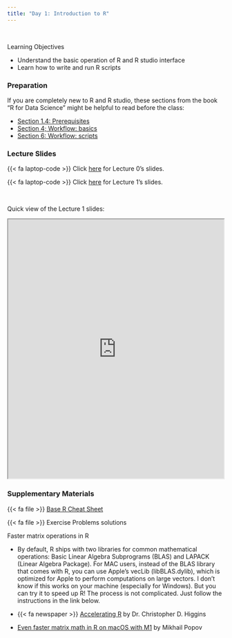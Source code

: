 ```yaml
---
title: "Day 1: Introduction to R"
---
```


<br>

:::{.goals}
::::{.goals-header}
Learning Objectives
::::
::::{.goals-container}
+ Understand the basic operation of R and R studio interface
+ Learn how to write and run R scripts
::::
:::


### Preparation
If you are completely new to R and R studio, these sections from the book "R for Data Science" might be helpful to read before the class:

+ [Section 1.4: Prerequisites](https://r4ds.had.co.nz/introduction.html#prerequisites){target="_blank"}
+ [Section 4; Workflow: basics](https://r4ds.had.co.nz/workflow-basics.html){target="_blank"}
+ [Section 6: Workflow: scripts](https://r4ds.had.co.nz/workflow-scripts.html){target="_blank"}


### Lecture Slides

{{< fa laptop-code >}}  Click [here](https://shunkei3.github.io/R-slides/Lec_notes/Lec0/Lec0.html){target="_blank"} for Lecture 0's slides.


{{< fa laptop-code >}}  Click [here](https://shunkei3.github.io/R-slides/Lec_notes/Lec1/Lec.html){target="_blank"} for Lecture 1's slides.

<br>

Quick view of the Lecture 1 slides:


```{=html}
<div style="display: flex; justify-content: center;"> 
<iframe width="900" height="600" src="https://shunkei3.github.io/R-slides/Lec_notes/Lec1/Lec1.html" title="Webpage example"></iframe>
</div>
```


### Supplementary Materials

{{< fa file >}} [Base R  Cheat Sheet](https://iqss.github.io/dss-workshops/R/Rintro/base-r-cheat-sheet.pdf){target="_blank"}

{{< fa file >}} Exercise Problems solutions



:::{.solutionbox}
::::{.solutionbox-header}
:::: {.solutionbox-icon}
::::
Faster matrix operations in R 
::::
:::{.solutionbox-body}
+ By default, R ships with two libraries for common mathematical operations: Basic Linear Algebra Subprograms (BLAS) and LAPACK (Linear Algebra Package). For MAC users, instead of the BLAS library that comes with R, you can use Apple's vecLib (libBLAS.dylib), which is optimized for Apple to perform computations on large vectors. I don't know if this works on your machine (especially for Windows). But you can try it to speed up R! The process is not complicated. Just follow the instructions in the link below.

+ {{< fa newspaper >}} [Accelerating R](https://higgicd.github.io/posts/accelerating_r/){target="_blank"} by Dr. Christopher D. Higgins
+ [Even faster matrix math in R on macOS with M1](https://mpopov.com/blog/2021/10/10/even-faster-matrix-math-in-r-on-macos-with-m1/){target="_blank"} by Mikhail Popov
:::
:::
